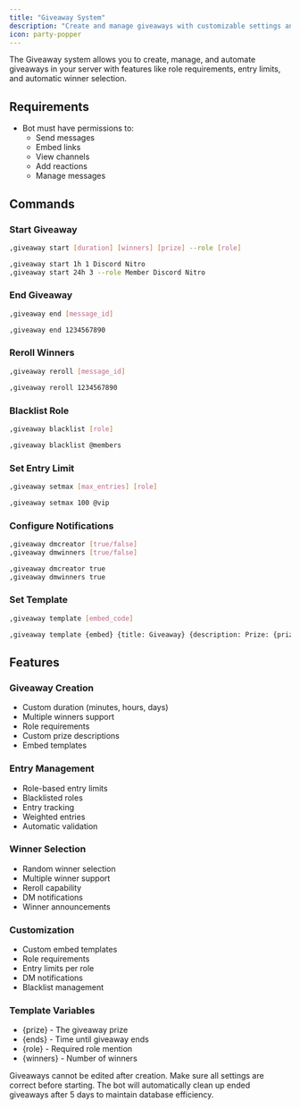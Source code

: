 ```yaml
---
title: "Giveaway System"
description: "Create and manage giveaways with customizable settings and automatic winner selection"
icon: party-popper
---
```


The Giveaway system allows you to create, manage, and automate giveaways in your server with features like role requirements, entry limits, and automatic winner selection.

## Requirements

- Bot must have permissions to:
  - Send messages
  - Embed links
  - View channels
  - Add reactions
  - Manage messages

## Commands

### Start Giveaway

<CodeGroup>

```bash Syntax
,giveaway start [duration] [winners] [prize] --role [role]
```

```bash Example
,giveaway start 1h 1 Discord Nitro
,giveaway start 24h 3 --role Member Discord Nitro
```

</CodeGroup>

### End Giveaway

<CodeGroup>

```bash Syntax
,giveaway end [message_id]
```

```bash Example
,giveaway end 1234567890
```

</CodeGroup>

### Reroll Winners

<CodeGroup>

```bash Syntax
,giveaway reroll [message_id]
```

```bash Example
,giveaway reroll 1234567890
```

</CodeGroup>

### Blacklist Role

<CodeGroup>

```bash Syntax
,giveaway blacklist [role]
```

```bash Example
,giveaway blacklist @members
```

</CodeGroup>

### Set Entry Limit

<CodeGroup>

```bash Syntax
,giveaway setmax [max_entries] [role]
```

```bash Example
,giveaway setmax 100 @vip
```

</CodeGroup>

### Configure Notifications

<CodeGroup>

```bash Syntax
,giveaway dmcreator [true/false]
,giveaway dmwinners [true/false]
```

```bash Example
,giveaway dmcreator true
,giveaway dmwinners true
```

</CodeGroup>

### Set Template

<CodeGroup>

```bash Syntax
,giveaway template [embed_code]
```

```bash Example
,giveaway template {embed} {title: Giveaway} {description: Prize: {prize}}
```

</CodeGroup>

## Features

### Giveaway Creation
- Custom duration (minutes, hours, days)
- Multiple winners support
- Role requirements
- Custom prize descriptions
- Embed templates

### Entry Management
- Role-based entry limits
- Blacklisted roles
- Entry tracking
- Weighted entries
- Automatic validation

### Winner Selection
- Random winner selection
- Multiple winner support
- Reroll capability
- DM notifications
- Winner announcements

### Customization
- Custom embed templates
- Role requirements
- Entry limits per role
- DM notifications
- Blacklist management

### Template Variables
- {prize} - The giveaway prize
- {ends} - Time until giveaway ends
- {role} - Required role mention
- {winners} - Number of winners

<Warning>
Giveaways cannot be edited after creation. Make sure all settings are correct before starting.
</Warning>

<Note>
The bot will automatically clean up ended giveaways after 5 days to maintain database efficiency.
</Note> 